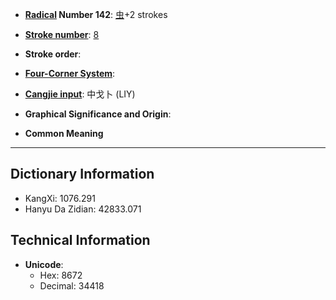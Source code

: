 * '''[[Wiktionary:Chinese radical index| Radical]] Number 142''': [[Wiktionary:Chinese radical index 虫|虫]]+2 strokes

* '''[[Wiktionary:Chinese total strokes index|Stroke number]]''': [[Wiktionary:Chinese total strokes index 8|8]]

* '''Stroke order''': 

* '''[[Wiktionary:Chinese four corner index|Four-Corner System]]''': 

* '''[[Wiktionary:Chinese Cangjie index|Cangjie input]]''': 中戈卜 (LIY)

* '''Graphical Significance and Origin''': 

* '''Common Meaning'''

----

== Dictionary Information ==

* KangXi: 1076.291
* Hanyu Da Zidian: 42833.071

== Technical Information ==

* '''Unicode''':
** Hex: 8672
** Decimal: 34418